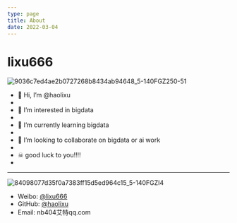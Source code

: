 ```yaml
---
type: page
title: About
date: 2022-03-04
---
```


# lixu666
![9036c7ed4ae2b0727268b8434ab94648_5-140FGZ250-51](https://user-images.githubusercontent.com/26183306/156937100-065948b7-9171-4f3b-b65f-308203f1c678.gif)


- 👋 Hi, I’m @haolixu
- 
- 👀 I’m interested in bigdata
-
- 🌱 I’m currently learning bigdata
-
- 💞️ I’m looking to collaborate on bigdata or ai work
- 
- ☠  good luck to you!!!!
- 
---
![84098077d35f0a7383ff15d5ed964c15_5-140FGZI4](https://user-images.githubusercontent.com/26183306/156937250-7aca59e8-fb07-4a9d-91ad-66a64112045c.gif)

- Weibo: [@lixu666](https://weibo.com/lixu666)
- GitHub: [@haolixu](https://github.com/haolixu)
- Email: nb404艾特qq.com
